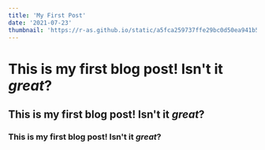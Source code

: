 ```yaml
---
title: 'My First Post'
date: '2021-07-23'
thumbnail: 'https://r-as.github.io/static/a5fca259737ffe29bc0d50ea941b53af/2a4de/avatar.png'
---
```


# This is my first blog post! Isn't it _great_?

## This is my first blog post! Isn't it _great_?

### This is my first blog post! Isn't it _great_?

<!-- Some of my **favorite** things are:

* Petting dogs
* Singing
* Eating potato-based foods -->
